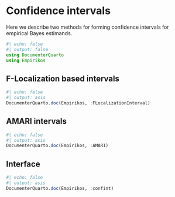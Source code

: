 # Confidence intervals

Here we describe two methods for forming confidence intervals for empirical Bayes estimands.

```julia
#| echo: false
#| output: false
using DocumenterQuarto
using Empirikos
```


## F-Localization based intervals


```julia
#| echo: false
#| output: asis
DocumenterQuarto.doc(Empirikos, :FLocalizationInterval)
```

## AMARI intervals


```julia
#| echo: false
#| output: asis
DocumenterQuarto.doc(Empirikos, :AMARI)
```

## Interface

```julia
#| echo: false
#| output: asis
DocumenterQuarto.doc(Empirikos, :confint)
```

